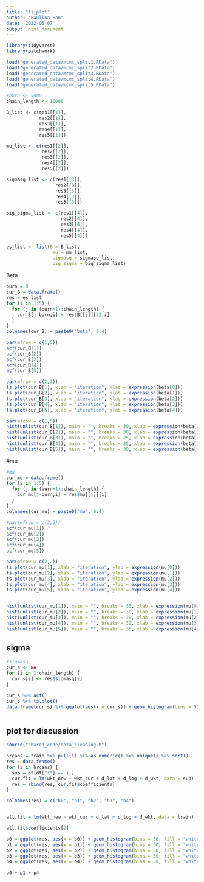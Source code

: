 ```yaml
---
title: "ts_plot"
author: "Paulina Han"
date: '2022-05-07'
output: html_document
---
```


```r
library(tidyverse)
library(patchwork)
```


```r
load("generated_data/mcmc_split1.RData")
load("generated_data/mcmc_split2.RData")
load("generated_data/mcmc_split3.RData")
load("generated_data/mcmc_split4.RData")
load("generated_data/mcmc_split5.RData")

#burn <- 5000
chain_length <- 10000

B_list <- c(res1[[1]], 
            res2[[1]], 
            res3[[1]], 
            res4[[1]], 
            res5[[1]])

mu_list <- c(res1[[2]], 
             res2[[2]], 
             res3[[2]], 
             res4[[2]], 
             res5[[2]])

sigmasq_list <- c(res1[[3]], 
                  res2[[3]], 
                  res3[[3]], 
                  res4[[3]], 
                  res5[[3]])

big_sigma_list <- c(res1[[4]], 
                    res2[[4]], 
                    res3[[4]], 
                    res4[[4]], 
                    res5[[4]])


```


```r
es_list <- list(B = B_list,
                 mu = mu_list, 
                 sigmasq = sigmasq_list, 
                 big_sigma = big_sigma_list)
```


Beta
```r
burn = 0
cur_B = data.frame()
res = es_list
for (i in 1:5) {
  for (j in (burn+1):chain_length) {
    cur_B[j-burn,i] = res$B[[j]][32,i]
  }
}
colnames(cur_B) = paste0("beta", 0:4)

par(mfrow = c(1,5))
acf(cur_B[1])
acf(cur_B[2])
acf(cur_B[3])
acf(cur_B[4])
acf(cur_B[5])

par(mfrow = c(2,2))
ts.plot(cur_B[1], xlab = "iteration", ylab = expression(beta[0]))
ts.plot(cur_B[2], xlab = "iteration", ylab = expression(beta[1]))
ts.plot(cur_B[3], xlab = "iteration", ylab = expression(beta[2]))
ts.plot(cur_B[4], xlab = "iteration", ylab = expression(beta[3]))
ts.plot(cur_B[5], xlab = "iteration", ylab = expression(beta[4]))

par(mfrow = c(1,5))
hist(unlist(cur_B[1]), main = "", breaks = 30, xlab = expression(beta[0]))
hist(unlist(cur_B[2]), main = "", breaks = 30, xlab = expression(beta[1]))
hist(unlist(cur_B[3]), main = "", breaks = 25, xlab = expression(beta[2]))
hist(unlist(cur_B[4]), main = "", breaks = 25, xlab = expression(beta[3]))
hist(unlist(cur_B[5]), main = "", breaks = 30, xlab = expression(beta[4]))

```

#mu
```r
#mu
cur_mu = data.frame()
for (i in 1:5) {
  for (j in (burn+1):chain_length) {
    cur_mu[j-burn,i] = res$mu[[j]][i]
  }
}
colnames(cur_mu) = paste0("mu", 0:4)

#par(mfrow = c(3,5))
acf(cur_mu[1])
acf(cur_mu[2])
acf(cur_mu[3])
acf(cur_mu[4])
acf(cur_mu[5])

par(mfrow = c(2,2))
ts.plot(cur_mu[1], xlab = "iteration", ylab = expression(mu[0]))
ts.plot(cur_mu[2], xlab = "iteration", ylab = expression(mu[1]))
ts.plot(cur_mu[3], xlab = "iteration", ylab = expression(mu[2]))
ts.plot(cur_mu[4], xlab = "iteration", ylab = expression(mu[3]))
ts.plot(cur_mu[5], xlab = "iteration", ylab = expression(mu[4]))


hist(unlist(cur_mu[1]), main = "", breaks = 30, xlab = expression(mu[0]))
hist(unlist(cur_mu[2]), main = "", breaks = 30, xlab = expression(mu[1]))
hist(unlist(cur_mu[3]), main = "", breaks = 30, xlab = expression(mu[2]))
hist(unlist(cur_mu[4]), main = "", breaks = 30, xlab = expression(mu[3]))
hist(unlist(cur_mu[5]), main = "", breaks = 35, xlab = expression(mu[4]))


```


## sigma

```r
#sigmasq
cur_s <- NA
for (i in 1:chain_length) {
  cur_s[i] <- res$sigmasq[i]
}

cur_s %>% acf()
cur_s %>% ts.plot()
data.frame(cur_s) %>% ggplot(aes(x = cur_s)) + geom_histogram(bins = 50)



```


## plot for discussion

```r
source("shared_code/data_cleaning.R")

hrcans = train %>% pull(i) %>% as.numeric() %>% unique() %>% sort()
res = data.frame()
for (i in hrcans) {
  sub = dt[dt["i"] == i,]
  cur.fit = lm(wkt_new ~ wkt_cur + d_lat + d_log + d_wkt, data = sub)
  res = rbind(res, cur.fit$coefficients)
}

colnames(res) = c("b0", "b1", "b2", "b3", "b4")


all.fit = lm(wkt_new ~ wkt_cur + d_lat + d_log + d_wkt, data = train)

all.fit$coefficients[2] 

p0 = ggplot(res, aes(x = b0)) + geom_histogram(bins = 50, fill = "white", color = "black") + theme_bw() + geom_vline(xintercept = all.fit$coefficients[1], color = "darkred", size = 1.2) + xlab(expression(beta[0]))
p1 = ggplot(res, aes(x = b1)) + geom_histogram(bins = 50, fill = "white", color = "black") + theme_bw() + geom_vline(xintercept = all.fit$coefficients[2], color = "darkred", size = 1.2) + xlab(expression(beta[1]))
p2 = ggplot(res, aes(x = b2)) + geom_histogram(bins = 50, fill = "white", color = "black") + theme_bw() + geom_vline(xintercept = all.fit$coefficients[3], color = "darkred", size = 1.2) + xlab(expression(beta[2]))
p3 = ggplot(res, aes(x = b3)) + geom_histogram(bins = 50, fill = "white", color = "black") + theme_bw() + geom_vline(xintercept = all.fit$coefficients[4], color = "darkred", size = 1.2) + xlab(expression(beta[3]))
p4 = ggplot(res, aes(x = b4)) + geom_histogram(bins = 50, fill = "white", color = "black") + theme_bw() + geom_vline(xintercept = all.fit$coefficients[5], color = "darkred", size = 1.2) + xlab(expression(beta[4]))
 
p0 + p1 + p4
```






